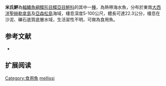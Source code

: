{{Speciesbox
| name = 米氏鮃
| image = 
| image_width = 250px
| image_caption = 
| status = NE
| status_system = IUCN3.1
| genus = Bothus
| species = mellissi
| authority = [[Norman|Norman]], 1931
| synonyms = *''Platophrys mellissi,Norman, 1931 ''
}}

'''米氏鮃'''為[[輻鰭魚綱|輻鰭魚綱]][[鰈形目|鰈形目]][[鰈亞目|鰈亞目]][[鮃科|鮃科]]的其中一[[種|種]]，為熱帶海水魚，分布於東南[[大西洋|大西洋]][[聖赫勒拿島|聖赫勒拿島]]及[[亞森松島|亞森松島]]海域，棲息深度5-100公尺，體長可達22.3公分，棲息在沙泥、礫石底質底層水域，生活習性不明，可做為食用魚。
==参考文献==
*{{FishBase_species|genus=Bothus|species=mellissi|year=2014|month=4}}

== 扩展阅读 ==
{{refbegin}}
{{wikispecies-inline|Bothus mellissi|米氏鮃}}
{{refend}}
{{Taxonbar|from=Q1831601}}

[[Category:食用魚|Category:食用魚]]
[[Category:鮃屬|mellissi]]


{{魚類小作品}}